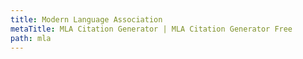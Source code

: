 ```yaml
---
title: Modern Language Association
metaTitle: MLA Citation Generator | MLA Citation Generator Free
path: mla
---
```

<?xml version="1.0" encoding="utf-8"?><style xmlns="http://purl.org/net/xbiblio/csl" class="in-text" version="1.0" demote-non-dropping-particle="never" page-range-format="minimal-two"><info><title>Modern Language Association 9th edition</title><title-short>MLA</title-short><id>http://www.zotero.org/styles/modern-language-association</id><link href="http://www.zotero.org/styles/modern-language-association" rel="self"/><link href="http://style.mla.org" rel="documentation"/><author><name>Sebastian Karcher</name></author><category citation-format="author"/><category field="generic-base"/><summary>This style adheres to the MLA 9th edition handbook. Follows the structure of references as outlined in the MLA Manual closely</summary><updated>2022-04-24T13:59:40+00:00</updated><rights license="http://creativecommons.org/licenses/by-sa/3.0/">This work is licensed under a Creative Commons Attribution-ShareAlike 3.0 License</rights></info><locale xml:lang="en"><date form="text"><date-part name="day" suffix=" "/><date-part name="month" suffix=" " form="short"/><date-part name="year"/></date><terms><term name="month-01" form="short">Jan.</term><term name="month-02" form="short">Feb.</term><term name="month-03" form="short">Mar.</term><term name="month-04" form="short">Apr.</term><term name="month-05" form="short">May</term><term name="month-06" form="short">June</term><term name="month-07" form="short">July</term><term name="month-08" form="short">Aug.</term><term name="month-09" form="short">Sept.</term><term name="month-10" form="short">Oct.</term><term name="month-11" form="short">Nov.</term><term name="month-12" form="short">Dec.</term><term name="translator" form="short">trans.</term></terms></locale><macro name="author"><names variable="author"><name name-as-sort-order="first" and="text" delimiter-precedes-last="always" delimiter-precedes-et-al="always" initialize="false" initialize-with=". "/><label form="long" prefix=", "/><substitute><names variable="editor"/><names variable="translator"/><text macro="title"/></substitute></names></macro><macro name="author-short"><group delimiter=", "><names variable="author"><name form="short" initialize-with=". " and="text"/><substitute><names variable="editor"/><names variable="translator"/><text macro="title-short"/></substitute></names><choose><if disambiguate="true"><text macro="title-short"/></if></choose></group></macro><macro name="title"><choose><if variable="container-title" match="any"><text variable="title" quotes="true" text-case="title"/></if><else><text variable="title" font-style="italic" text-case="title"/></else></choose></macro><macro name="title-short"><choose><if variable="container-title" match="any"><text variable="title" form="short" quotes="true" text-case="title"/></if><else><text variable="title" form="short" font-style="italic" text-case="title"/></else></choose></macro><macro name="container-title"><text variable="container-title" font-style="italic" text-case="title"/></macro><macro name="other-contributors"><choose><if variable="container-title" match="any"><group delimiter=", "><names variable="container-author" delimiter=", "><label form="verb" suffix=" "/><name and="text"/></names><names variable="editor translator" delimiter=", "><label form="verb" suffix=" "/><name and="text"/></names><names variable="director illustrator interviewer" delimiter=", "><label form="verb" suffix=" "/><name and="text"/></names></group></if><else><group delimiter=", "><names variable="container-author" delimiter=", "><label form="verb" suffix=" " text-case="capitalize-first"/><name and="text"/></names><names variable="editor translator" delimiter=", "><label form="verb" suffix=" " text-case="capitalize-first"/><name and="text"/></names><names variable="director illustrator interviewer" delimiter=", "><label form="verb" suffix=" " text-case="capitalize-first"/><name and="text"/></names></group></else></choose></macro><macro name="version"><group delimiter=", "><choose><if is-numeric="edition"><group delimiter=" "><number variable="edition" form="ordinal"/><text term="edition" form="short"/></group></if><else><text variable="edition" text-case="capitalize-first"/></else></choose><text variable="version"/><text variable="medium"/></group></macro><macro name="volume-lowercase"><group delimiter=" "><text term="volume" form="short"/><text variable="volume"/></group></macro><macro name="number"><group delimiter=", "><group><choose><if variable="edition container-title" match="any"><text macro="volume-lowercase"/></if><else-if variable="author" match="all"><choose><if variable="editor translator container-author illustrator interviewer director" match="any"><text macro="volume-lowercase"/></if></choose></else-if><else-if variable="editor" match="all"><choose><if variable="translator container-author illustrator interviewer director" match="any"><text macro="volume-lowercase"/></if></choose></else-if><else-if variable="container-author illustrator interviewer director" match="any"><text macro="volume-lowercase"/></else-if><else><group delimiter=" "><text term="volume" form="short" text-case="capitalize-first"/><text variable="volume"/></group></else></choose></group><group delimiter=" "><text term="issue" form="short"/><text variable="issue"/></group><choose><if type="report"><text variable="genre"/></if></choose><text variable="number"/></group></macro><macro name="publisher"><choose><if type="article-magazine article-newspaper article-journal" match="none"><text variable="publisher"/></if></choose></macro><macro name="publication-date"><choose><if type="book chapter paper-conference motion_picture" match="any"><date variable="issued" form="numeric" date-parts="year"/></if><else-if type="article-journal" match="any"><date variable="issued" form="text" date-parts="year-month"/></else-if><else-if type="speech" match="none"><date variable="issued" form="text"/></else-if></choose></macro><macro name="location"><group delimiter=", "><group delimiter=" "><label variable="page" form="short"/><text variable="page"/></group><choose><if variable="source" match="none"><text macro="URI"/></if></choose></group></macro><macro name="container2-title"><group delimiter=", "><choose><if type="speech"><text variable="event"/><date variable="event-date" form="text"/><text variable="event-place"/></if></choose><text variable="archive"/><text variable="archive-place"/><text variable="archive_location"/></group></macro><macro name="container2-location"><choose><if variable="source"><choose><if variable="DOI URL" match="any"><group delimiter=", "><text variable="source" font-style="italic"/><text macro="URI"/></group></if></choose></if></choose></macro><macro name="URI"><choose><if variable="DOI"><text variable="DOI" prefix="https://doi.org/"/></if><else><text variable="URL"/></else></choose></macro><macro name="accessed"><choose><if variable="issued" match="none"><group delimiter=" "><text term="accessed" text-case="capitalize-first"/><date variable="accessed" form="text"/></group></if></choose></macro><citation et-al-min="3" et-al-use-first="1" disambiguate-add-names="true" disambiguate-add-givenname="true"><layout prefix="(" suffix=")" delimiter="; "><choose><if locator="page line" match="any"><group delimiter=" "><text macro="author-short"/><text variable="locator"/></group></if><else><group delimiter=", "><text macro="author-short"/><group><label variable="locator" form="short"/><text variable="locator"/></group></group></else></choose></layout></citation><bibliography hanging-indent="true" et-al-min="3" et-al-use-first="1" line-spacing="2" entry-spacing="0" subsequent-author-substitute="---"><sort><key macro="author"/><key variable="title"/></sort><layout suffix="."><group delimiter=". "><text macro="author"/><text macro="title"/><date variable="original-date" form="numeric" date-parts="year"/><group delimiter=", "><text macro="container-title"/><text macro="other-contributors"/><text macro="version"/><text macro="number"/><text macro="publisher"/><text macro="publication-date"/><text macro="location"/></group><group delimiter=", "><text macro="container2-title"/><text macro="container2-location"/></group><text macro="accessed"/></group></layout></bibliography></style>
